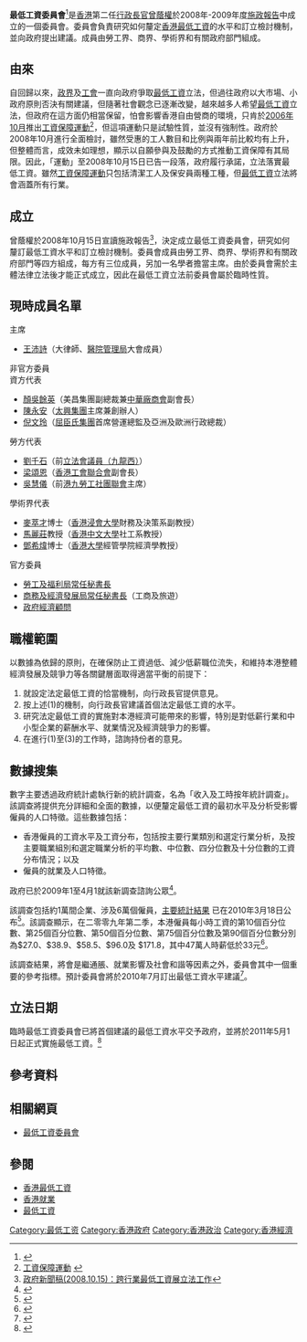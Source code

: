 {{wikinews|逾七成港人支持最低工資}}

'''最低工資委員會'''<ref>{{Cite web |url=http://www.labour.gov.hk/tc/rbo/content.htm |title=與勞工處工作有關的諮詢機構 |access-date=2010-02-02 |archive-date=2019-10-09 |archive-url=https://web.archive.org/web/20191009055041/https://www.labour.gov.hk/tc/rbo/content.htm |dead-url=no }}</ref>是[[香港|香港]]第二任[[香港特別行政區行政長官|行政長官]][[曾蔭權|曾蔭權]]於2008年-2009年度[[香港施政報告|施政報告]]中成立的一個委員會。委員會負責研究如何釐定[[香港最低工資|香港最低工資]]的水平和訂立檢討機制，並向政府提出建議。成員由勞工界、商界、學術界和有關政府部門組成。

==由來==
自回歸以來，[[政界|政界]]及[[工會|工會]]一直向政府爭取[[最低工資|最低工資]]立法，但過往政府以大市場、小政府原則否決有關建議，但隨著社會觀念已逐漸改變，越來越多人希望[[最低工資|最低工資]]立法，但政府在這方面仍相當保留，怕會影響香港自由營商的環境，只肯於[[2006年10月|2006年10月]]推出[[工資保障運動|工資保障運動]]<ref>[http://www.labour.gov.hk/tc/service/protection/index.htm 工資保障運動] {{webarchive|url=https://web.archive.org/web/20090812142223/http://www.labour.gov.hk/tc/service/protection/index.htm |date=2009-08-12 }}</ref>，但這項運動只是試驗性質，並沒有強制性。政府於2008年10月進行全面檢討，雖然受惠的工人數目和比例與兩年前比較均有上升，但整體而言，成效未如理想，顯示以自願參與及鼓勵的方式推動工資保障有其局限。因此，「運動」至2008年10月15日已告一段落，政府履行承諾，立法落實最低工資。雖然[[工資保障運動|工資保障運動]]只包括清潔工人及保安員兩種工種，但[[最低工資|最低工資]]立法將會涵蓋所有行業。

==成立==
曾蔭權於2008年10月15日宣讀施政報告<ref>[http://www3.news.gov.hk/isd/ebulletin/tc/category/AtSchool/081015/html/081015tc02001.htm 政府新聞稿(2008.10.15)：跨行業最低工資展立法工作]{{dead link|date=2018年3月 |bot=InternetArchiveBot |fix-attempted=yes }}</ref>，決定成立最低工資委員會，研究如何釐訂最低工資水平和訂立檢討機制。委員會成員由勞工界、商界、學術界和有關政府部門等四方組成，每方有三位成員，另加一名學者擔當主席。由於委員會需於主體法律立法後才能正式成立，因此在最低工資立法前委員會屬於臨時性質。

==現時成員名單==
;主席
*[[王沛詩|王沛詩]]{{BBSHK|nocat}}{{JP|nocat}}（大律師、[[醫院管理局|醫院管理局]]大會成員）

;非官方委員
;資方代表
*[[顏吳餘英|顏吳餘英]]{{MH|nocat}}{{JP|nocat}}（美昌集團副總裁兼[[中華廠商會|中華廠商會]]副會長）
*[[陳永安（香港）|陳永安]]（[[太興集團|太興集團]]主席兼創辦人）
*[[倪文玲|倪文玲]]{{JP|nocat}}（[[屈臣氏集團|屈臣氏集團]]首席營運總監及亞洲及歐洲行政總裁）

;勞方代表
*[[劉千石|劉千石]]{{JP|nocat}}（前[[第一屆香港立法會|立法會議員（九龍西）]]）
*[[梁頌恩|梁頌恩]]（[[香港工會聯合會|香港工會聯合會]]副會長）
*[[吳慧儀|吳慧儀]]（前[[港九勞工社團聯會|港九勞工社團聯會]]主席）

;學術界代表
*[[麥萃才|麥萃才]]博士（[[香港浸會大學|香港浸會大學]]財務及決策系副教授）
*[[馬麗莊|馬麗莊]]教授（[[香港中文大學|香港中文大學]]社工系教授）
*[[鄧希煒|鄧希煒]]博士（[[香港大學|香港大學]]經管學院經濟學教授）

;官方委員
*[[勞工及福利局|勞工及福利局]][[香港特別行政區政府常任秘書長|常任秘書長]]
*[[商務及經濟發展局|商務及經濟發展局]][[香港特別行政區政府常任秘書長|常任秘書長]]（工商及旅遊）
*[[政府經濟顧問辦公室|政府經濟顧問]]

==職權範圍==
以數據為依歸的原則，在確保防止工資過低、減少低薪職位流失，和維持本港整體經濟發展及競爭力等各關鍵層面取得適當平衡的前提下：

# 就設定法定最低工資的恰當機制，向行政長官提供意見。
# 按上述(1)的機制，向行政長官建議首個法定最低工資的水平。
# 研究法定最低工資的實施對本港經濟可能帶來的影響，特別是對低薪行業和中小型企業的薪酬水平、就業情況及經濟競爭力的影響。
# 在進行(1)至(3)的工作時，諮詢持份者的意見。

==數據搜集==
數字主要透過政府統計處執行新的統計調查，名為「收入及工時按年統計調查」。該調查將提供充分詳細和全面的數據，以便釐定最低工資的最初水平及分析受影響僱員的人口特徵。這些數據包括：
*香港僱員的工資水平及工資分布，包括按主要行業類別和選定行業分析，及按主要職業組別和選定職業分析的平均數、中位數、四分位數及十分位數的工資分布情況；以及
*僱員的就業及人口特徵。

政府已於2009年1至4月1就該新調查諮詢公眾<ref>{{Cite web |url=http://www.gov.hk/tc/business/supportenterprises/bf/consultation/archives_2009.htm |title=收入及工時按年統計調查諮詢 |access-date=2010-02-03 |archive-date=2017-03-23 |archive-url=https://web.archive.org/web/20170323022308/http://www.gov.hk/tc/business/supportenterprises/bf/consultation/archives_2009.htm |dead-url=no }}</ref>。

該調查包括約1萬間企業、涉及6萬個僱員，[http://www.censtatd.gov.hk/products_and_services/products/publications/statistical_report/labour/index_tc_cd_B1050014_dt_detail.jsp 主要統計結果] {{Wayback|url=http://www.censtatd.gov.hk/products_and_services/products/publications/statistical_report/labour/index_tc_cd_B1050014_dt_detail.jsp |date=20120614072448 }} 已在2010年3月18日公布<ref>{{Cite web |url=http://www.info.gov.hk/gia/general/201003/18/P201003180109.htm |title=政府新聞稿(2010.3.18)：二零零九年收入及工時按年統計調查結果公布 |access-date=2010-03-18 |archive-date=2019-09-02 |archive-url=https://web.archive.org/web/20190902052322/https://www.info.gov.hk/gia/general/201003/18/P201003180109.htm |dead-url=no }}</ref>。該調查顯示，在二零零九年第二季，本港僱員每小時工資的第10個百分位數、第25個百分位數、第50個百分位數、第75個百分位數及第90個百分位數分別為$27.0、$38.9、$58.5、$96.0及 $171.8，其中47萬人時薪低於33元<ref>{{Cite web |url=http://hk.news.yahoo.com/article/100318/4/h2k5.html |title=明報(2010.3.18)：47萬人時薪低於33元 |access-date=2010-03-18 |archive-date=2010-03-22 |archive-url=https://web.archive.org/web/20100322204228/http://hk.news.yahoo.com/article/100318/4/h2k5.html |dead-url=no }}</ref>。

該調查結果，將會是繼通脹、就業影響及社會和諧等因素之外，委員會其中一個重要的參考指標。預計委員會將於2010年7月訂出最低工資水平建議<ref>{{Cite web |url=http://hk.news.yahoo.com/article/100318/4/h2d6.html |title=明報(2010.3.18)：本港工資分佈調查今公布 |access-date=2010-03-18 |archive-date=2010-03-22 |archive-url=https://web.archive.org/web/20100322201703/http://hk.news.yahoo.com/article/100318/4/h2d6.html |dead-url=no }}</ref>。

==立法日期==
臨時最低工資委員會已將首個建議的最低工資水平交予政府，並將於2011年5月1日起正式實施最低工資。<ref>{{Cite web |url=http://hk.news.yahoo.com/article/100116/4/g5jb.html |title=最低工資料明年初推 |access-date=2010-02-02 |archive-date=2010-01-20 |archive-url=https://web.archive.org/web/20100120065019/http://hk.news.yahoo.com/article/100116/4/g5jb.html |dead-url=no }}</ref>

==參考資料==
{{reflist|2}}

==相關網頁==
*[http://www.mwc.org.hk/ 最低工資委員會] {{Wayback|url=http://www.mwc.org.hk/ |date=20210122131657 }}

==參閱==
*[[香港最低工資|香港最低工資]]
*[[香港就業|香港就業]]
*[[最低工資|最低工資]]

{{香港公營機構}}
[[Category:最低工资|Category:最低工资]]
[[Category:香港政府|Category:香港政府]]
[[Category:香港政治|Category:香港政治]]
[[Category:香港經濟|Category:香港經濟]]